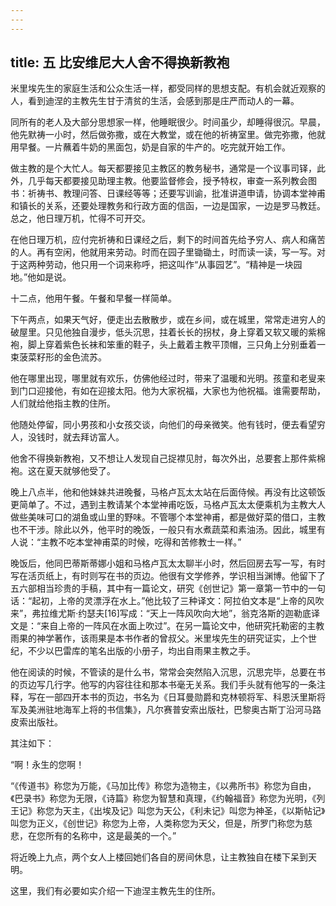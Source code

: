 ```yaml
---
---
---
```

title: 五 比安维尼大人舍不得换新教袍
---




米里埃先生的家庭生活和公众生活一样，都受同样的思想支配。有机会就近观察的人，看到迪涅的主教先生甘于清贫的生活，会感到那是庄严而动人的一幕。

同所有的老人及大部分思想家一样，他睡眠很少。时间虽少，却睡得很沉。早晨，他先默祷一小时，然后做弥撒，或在大教堂，或在他的祈祷室里。做完弥撒，他就用早餐。一片蘸着牛奶的黑面包，奶是自家的牛产的。吃完就开始工作。

做主教的是个大忙人。每天都要接见主教区的教务秘书，通常是一个议事司铎，此外，几乎每天都要接见助理主教。他要监督修会，授予特权，审查一系列教会图书：祈祷书、教理问答、日课经等等；还要写训谕，批准讲道申请，协调本堂神甫和镇长的关系，还要处理教务和行政方面的信函，一边是国家，一边是罗马教廷。总之，他日理万机，忙得不可开交。

在他日理万机，应付完祈祷和日课经之后，剩下的时间首先给予穷人、病人和痛苦的人。再有空闲，他就用来劳动。时而在园子里锄锄土，时而读一读，写一写。对于这两种劳动，他只用一个词来称呼，把这叫作“从事园艺”。“精神是一块园地。”他如是说。

十二点，他用午餐。午餐和早餐一样简单。

下午两点，如果天气好，便走出去散散步，或在乡间，或在城里，常常走进穷人的破屋里。只见他独自漫步，低头沉思，拄着长长的拐杖，身上穿着又软又暖的紫棉袍，脚上穿着紫色长袜和笨重的鞋子，头上戴着主教平顶帽，三只角上分别垂着一束菠菜籽形的金色流苏。

他在哪里出现，哪里就有欢乐，仿佛他经过时，带来了温暖和光明。孩童和老叟来到门口迎接他，有如在迎接太阳。他为大家祝福，大家也为他祝福。谁需要帮助，人们就给他指主教的住所。

他随处停留，同小男孩和小女孩交谈，向他们的母亲微笑。他有钱时，便去看望穷人，没钱时，就去拜访富人。

他舍不得换新教袍，又不想让人发现自己捉襟见肘，每次外出，总要套上那件紫棉袍。这在夏天就够他受了。

晚上八点半，他和他妹妹共进晚餐，马格卢瓦太太站在后面侍候。再没有比这顿饭更简单了。不过，遇到主教请某个本堂神甫吃饭，马格卢瓦太太便乘机为主教大人做些美味可口的湖鱼或山里的野味。不管哪个本堂神甫，都是做好菜的借口，主教也不干涉。除此以外，他平时的晚饭，一般只有水煮蔬菜和素油汤。因此，城里有人说：“主教不吃本堂神甫菜的时候，吃得和苦修教士一样。”

晚饭后，他同巴蒂斯蒂娜小姐和马格卢瓦太太聊半小时，然后回房去写一写，有时写在活页纸上，有时则写在书的页边。他很有文学修养，学识相当渊博。他留下了五六部相当珍贵的手稿，其中有一篇论文，研究《创世记》第一章第一节中的一句话：“起初，上帝的灵漂浮在水上。”他比较了三种译文：阿拉伯文本是“上帝的风吹来”，弗拉维尤斯·约瑟夫[16]写成：“天上一阵风吹向大地”，翁克洛斯的迦勒底译文是：“来自上帝的一阵风在水面上吹过”。在另一篇论文中，他研究托勒密的主教雨果的神学著作，该雨果是本书作者的曾叔父。米里埃先生的研究证实，上个世纪，不少以巴雷库的笔名出版的小册子，均出自雨果主教之手。

他在阅读的时候，不管读的是什么书，常常会突然陷入沉思，沉思完毕，总要在书的页边写几行字。他写的内容往往和那本书毫无关系。我们手头就有他写的一条注释，写在一部四开本书的页边，书名为《日耳曼勋爵和克林顿将军、科恩沃里斯将军及美洲驻地海军上将的书信集》，凡尔赛普安索出版社，巴黎奥古斯丁沿河马路皮索出版社。

其注如下：

“啊！永生的您啊！

“《传道书》称您为万能，《马加比传》称您为造物主，《以弗所书》称您为自由，《巴录书》称您为无限，《诗篇》称您为智慧和真理，《约翰福音》称您为光明，《列王记》称您为天主，《出埃及记》叫您为天公，《利未记》叫您为神圣，《以斯帖记》叫您为正义，《创世记》称您为上帝，人类称您为天父，但是，所罗门称您为慈悲，在您所有的名称中，这是最美的一个。”

将近晚上九点，两个女人上楼回她们各自的房间休息，让主教独自在楼下呆到天明。

这里，我们有必要如实介绍一下迪涅主教先生的住所。